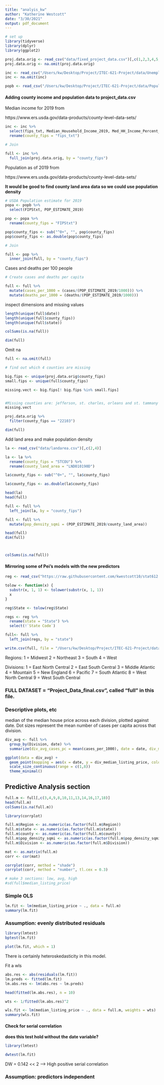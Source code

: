 ```yaml
---
title: "analyis_kw"
author: "Katherine Westcott"
date: "3/30/2021"
output: pdf_document
---
```


```r

# set up
library(tidyverse)
library(dplyr)
library(ggplot2)

proj.data.orig <- read_csv("data/fixed_project_data.csv")[,c(1,2,3,4,5,8,11,14,17,20,23,26,29,32,35,41,42)]
proj.data.orig <- na.omit(proj.data.orig)

inc <- read_csv("/Users/kw/Desktop/Project/ITEC-621-Project/data/Unemployment.csv")
inc <- na.omit(inc)

popb <- read_csv("/Users/kw/Desktop/Project/ITEC-621-Project/data/PopulationEstimates.csv")

```

#### Adding county income and population data to project_data.csv

Median income for 2019 from

https://www.ers.usda.gov/data-products/county-level-data-sets/

```r

inc <- inc %>%
  select(fips_txt, Median_Household_Income_2019, Med_HH_Income_Percent_of_State_Total_2019) %>%
  rename(county_fips = "fips_txt")

# Join

full <- inc %>%
  full_join(proj.data.orig, by = "county_fips")

```

Population as of 2019 from 

https://www.ers.usda.gov/data-products/county-level-data-sets/

**It would be good to find county land area data so we could use population density**

```r

# USDA Population estimate for 2019
popa <- popb %>%
  select(FIPStxt, POP_ESTIMATE_2019) 

pop <- popa %>%
  rename(county_fips = "FIPStxt")

pop$county_fips <- sub("^0+", "", pop$county_fips)
pop$county_fips <- as.double(pop$county_fips)

# Join

full <- pop %>%
  inner_join(full, by = "county_fips")

```


Cases and deaths per 100 people 

```r

# Create cases and deaths per capita

full <- full %>%
  mutate(cases_per_1000 = (cases/(POP_ESTIMATE_2019/1000))) %>%
  mutate(deaths_per_1000 = (deaths/(POP_ESTIMATE_2019/1000)))

```


inspect dimensions and missing values 

```r

length(unique(full$date))
length(unique(full$county_fips))
length(unique(full$state))

colSums(is.na(full))

dim(full)

```

Omit na

```r

full <- na.omit(full)

# find out which 4 counties are missing 

big.fips <- unique(proj.data.orig$county_fips)
small.fips <- unique(full$county_fips)

missing.vect <- big.fips[! big.fips %in% small.fips] 


#Missing counties are: jefferson, st. charles, orleans and st. tammany LA
missing.vect

proj.data.orig %>%
  filter(county_fips == "22103")

dim(full)

```

Add land area and make population density 

```r

la <- read_csv("data/landarea.csv")[,c(2,4)]

la <- la %>%
  rename(county_fips = "STCOU") %>%
  rename(county_land_area = "LND010190D")

la$county_fips <- sub("^0+", "", la$county_fips)

la$county_fips <- as.double(la$county_fips)

head(la)
head(full)

```

```r

full <- full %>%
  left_join(la, by = "county_fips")

full <- full %>%
  mutate(pop_density_sqmi = (POP_ESTIMATE_2019/county_land_area))

head(full)
dim(full)



colSums(is.na(full))

```


#### Mirroring some of Pei's models with the new predictors 


```r

reg <- read_csv("https://raw.githubusercontent.com/kwestcott10/stat612.beeproject/main/regions.csv")

tolow <- function(x) {
  substr(x, 1, 1) <- tolower(substr(x, 1, 1))
  x
}

reg$State <- tolow(reg$State)

regs <- reg %>%
  rename(state = "State") %>%
  select(!`State Code`)

full<- full %>%
  left_join(regs, by = "state")

write.csv(full, file = "/Users/kw/Desktop/Project/ITEC-621-Project/data/Project_Data_final.csv")

```

Regions:
1 = Midwest
2 = Northeast
3 = South
4 = West

Divisions:
1 = East North Central
2 = East South Central
3 = Middle Atlantic
4 = Mountain
5 = New England
6 = Pacific
7 = South Atlantic
8 = West North Central
9 = West South Central


### FULL DATASET = "Project_Data_final.csv", called "full" in this file.

### Descriptive plots, etc

median of the median house price across each division, plotted against date. Dot sizes represent the mean number of cases per capita across that division. 


```r

div_avg <- full %>%
  group_by(Division, date) %>%
  summarize(div_avg_cases_pc = mean(cases_per_1000), date = date, div_median_listing_price = median(median_listing_price))

ggplot(data = div_avg) +
  geom_point(mapping = aes(x = date, y = div_median_listing_price, color = Division, size = div_avg_cases_pc), se = FALSE) +
  scale_size_continuous(range = c(1,8))
  theme_minimal()


```

## Predictive Analysis section

```r

full.m <- full[,c(3,4,9,8,10,11,13,14,16,17,18)]
head(full.m)
colSums(is.na(full.m))

library(corrplot)

full.m$Region <- as.numeric(as.factor(full.m$Region))
full.m$state <- as.numeric(as.factor(full.m$state))
full.m$county <- as.numeric(as.factor(full.m$county))
full.m$pop_density_sqmi <- as.numeric(as.factor(full.m$pop_density_sqmi))
full.m$Division <- as.numeric(as.factor(full.m$Division))

mat <- as.matrix(full.m)
corr <- cor(mat)

corrplot(corr, method = "shade")
corrplot(corr, method = "number", tl.cex = 0.3)

# make 3 sections: low, avg, high
#sd(full$median_listing_price)

```


### Simple OLS

```r

lm.fit <- lm(median_listing_price ~ ., data = full.m)
summary(lm.fit)

```

### Assumption: evenly distributed residuals

```r

library(lmtest)
bptest(lm.fit)

plot(lm.fit, which = 1)

```

There is certainly heteroskedasticity in this model.

Fit a wls

```r

abs.res <- abs(residuals(lm.fit))
lm.preds <- fitted(lm.fit)
lm.abs.res <- lm(abs.res ~ lm.preds)

head(fitted(lm.abs.res), n = 10)

wts <- 1/fitted(lm.abs.res)^2

wls.fit <- lm(median_listing_price ~ ., data = full.m, weights = wts)
summary(wls.fit)

```

#### Check for serial correlation

**does this test hold without the date variable?**

```r

library(lmtest)

dwtest(lm.fit)


```

DW = 0.142 << 2 --> High positive serial correlation

### Assumption: predictors independent 




